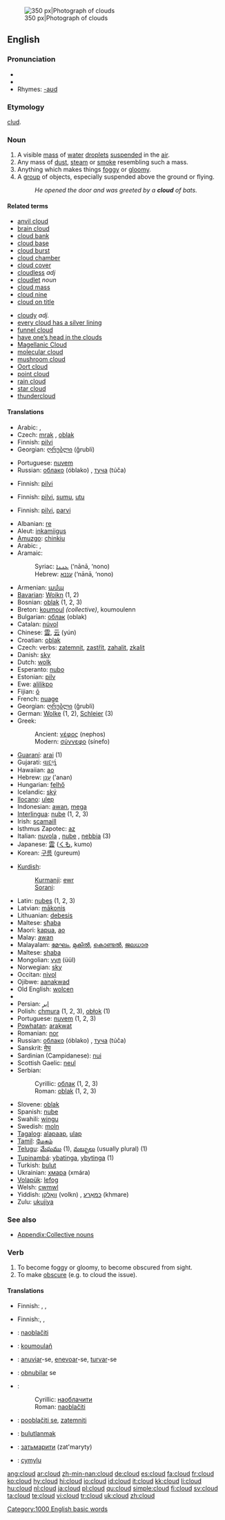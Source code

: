 [[Image:Anvil shaped cumulus panorama edit.jpg|thumb|right|350 px|Photograph of clouds]]
==English==
{{wikipedia}}

===Pronunciation===
*{{IPA|/klaʊd/}}
*{{audio|en-us-cloud.ogg|Audio (US)}}
*Rhymes: [[Rhymes:English:-aʊd|-aʊd]]

===Etymology===
{{OE.}} [[clud]].

===Noun===
{{en-noun}}

# A visible [[mass]] of [[water]] [[droplets]] [[suspended]] in the [[air]].
# Any mass of [[dust]], [[steam]] or [[smoke]] resembling such a mass.
# Anything which makes things [[foggy]] or [[gloomy]].
# A [[group]] of objects, especially suspended above the ground or flying.
#:''He opened the door and was greeted by a '''cloud''' of bats.''

====Related terms====
{{top2}}
*[[anvil cloud]]
*[[brain cloud]]
*[[cloud bank]]
*[[cloud base]]
*[[cloud burst]]
*[[cloud chamber]]
*[[cloud cover]]
*[[cloudless]] ''adj''
*[[cloudlet]] ''noun''
*[[cloud mass]]
*[[cloud nine]]
*[[cloud on title]]
{{mid2}}
*[[cloudy]] ''adj.''
*[[every cloud has a silver lining]]
*[[funnel cloud]]
*[[have one's head in the clouds|have one’s head in the clouds]]
*[[Magellanic Cloud]]
*[[molecular cloud]]
*[[mushroom cloud]]
*[[Oort cloud]]
*[[point cloud]]
*[[rain cloud]]
*[[star cloud]]
*[[thundercloud]]
{{bottom2}}

====Translations====
{{trans-top|visible mass of water droplets suspended in the air}}
*Arabic: {{Arab|[[سحابة]]}} {{f}}, {{Arab|[[غيمة]]}} {{f}}
*Czech: [[mrak]] {{m}}, [[oblak]] {{m}}
*Finnish: [[pilvi]]
*Georgian: [[ღრუბლი]] (ğrubli)
{{trans-mid}}
*Portuguese: [[nuvem]] {{f}}
*Russian: [[облако]] (óblako) {{n}}, [[туча]] (túča) {{f}}
{{trans-bottom}}

{{trans-top|mass of dust, steam or smoke}}
*Finnish: [[pilvi]]
{{trans-mid}}
{{trans-bottom}}

{{trans-top|anything which makes things foggy or gloomy}}
*Finnish: [[pilvi]], [[sumu]], [[utu]]
{{trans-mid}}
{{trans-bottom}}

{{trans-top|group of objects suspended above the ground or flying}}
*Finnish: [[pilvi]], [[parvi]]
{{trans-mid}}
{{trans-bottom}}

{{ttbc-top}}
*Albanian: [[re]] {{f}}
*Aleut: [[inkamiigus]]
*[[Amuzgo]]: [[chinkiu]]
*Arabic: {{Arab|[[سحابة]]}} {{f}}, {{Arab|[[غيمة]]}} {{f}}
*Aramaic:
*:Syriac: [[ܥܢܢܐ]] (‘nānā, ‘nono) {{f}}
*:Hebrew: [[עננא]] (‘nānā, ‘nono) {{f}}
*Armenian: [[ամպ]]
*[[Bavarian]]: [[Woikn]] {{f}} (1, 2)
*Bosnian: [[oblak]] {{m}} (1, 2, 3)
*Breton: [[koumoul]] ''(collective)'', koumoulenn {{f}}
*Bulgarian: [[облак]] (oblak) {{m}}
*Catalan: [[núvol]] {{m}}
*Chinese: [[雲]], [[云]] (yún)
*Croatian: [[oblak]] {{m}}
*Czech: verbs: [[zatemnit]], [[zastřít]], [[zahalit]], [[zkalit]]
*Danish: [[sky]]
*Dutch: [[wolk]] {{f}}
*Esperanto: [[nubo]]
*Estonian: [[pilv]]
*Ewe: [[alilikpo]]
*Fijian: [[ō]]
*French: [[nuage]] {{m}}
*Georgian: [[ღრუბლი]] (ğrubli)
*German: [[Wolke]] {{f}} (1, 2), [[Schleier]] {{m}} (3)
*Greek:
*:Ancient: [[νέφος]] (nephos) {{n}}
*:Modern: [[σύννεφο]] (sínefo) {{n}}
*[[Guaraní]]: [[arai]] (1)
*Gujarati: [[વાદળું]]
*Hawaiian: [[ao]]
*Hebrew: [[ענן|עָנָן]] (’anan) {{m}}
*Hungarian: [[felhő]]
*Icelandic: [[ský]] {{n}}
*[[Ilocano]]: [[ulep]]
*Indonesian: [[awan]], [[mega]]
*[[Interlingua]]: [[nube]] (1, 2, 3)
*Irish: [[scamaill]] {{g|Irish}}
*Isthmus Zapotec: [[az]]
*Italian: [[nuvola]] {{f}}, [[nube]] {{f}}, [[nebbia]] {{f}} (3)
*Japanese: [[雲#Japanese|雲]] ([[くも]], kumo)
*Korean: [[구름]] (gureum)
{{ttbc-mid}}
*[[Kurdish]]:
*:[[Kurmanji]]: [[ewr]] {{m}}
*:[[Sorani]]: {{KUchar|[[هه‌ور]]}}
*Latin: [[nubes]] {{f}} (1, 2, 3)
*Latvian: [[mākonis]] {{g|Latvian}}
*Lithuanian: [[debesis]] {{m}}
*Maltese: [[sħaba]] {{f}}
*Maori: [[kapua]], [[ao]]
*Malay: [[awan]]
*Malayalam: [[മേഘം]], [[മുകില്‍]], [[കൊണ്ടല്‍]], [[ജലധാര]]
*Maltese: [[shaba]]
*Mongolian: [[үүл]] (üül)
*Norwegian: [[sky]] {{m}}
*Occitan: [[nivol]] {{f}}
*Ojibwe: [[aanakwad]]
*Old English: [[wolcen]] {{n}}
*{{trreq|Oriya}}
*Persian: [[ابر]]
*Polish: [[chmura]] {{f}} (1, 2, 3), [[obłok]] {{m}} (1)
*Portuguese: [[nuvem]] {{f}} (1, 2, 3)
*[[Powhatan]]: [[arakwat]]
*Romanian: [[nor]] {{m}}
*Russian: [[облако]] (óblako) {{n}}, [[туча]] (túča) {{f}}
*Sanskrit: [[मेघ]] {{m}}
*Sardinian (Campidanese): [[nui]] {{m}}
*Scottish Gaelic: [[neul]] {{m}}
*Serbian:
*:Cyrillic: [[облак]] {{m}} (1, 2, 3)
*:Roman: [[oblak]] {{m}} (1, 2, 3)
*Slovene: [[oblak]] {{m}}
*Spanish: [[nube]] {{m}}
*Swahili: [[wingu]]
*Swedish: [[moln]] {{n}}
*[[Tagalog]]: [[alapaap]], [[ulap]]
*[[Tamil]]: [[மேகம்]]
*[[Telugu]]: [[మేఘము]] (1), [[మబ్బులు]] (usually plural) (1)
*[[Tupinambá]]: [[ybatinga]], [[ybytinga]] (1)
*Turkish: [[bulut]]
*Ukrainian: [[хмара]] (xmára) {{f}}
*[[Volapük]]: [[lefog]]
*Welsh: [[cwmwl]] {{m}}
*Yiddish: [[וואָלקן]] (volkn) {{m}}, [[כמאַרע]] (khmare) {{f}}
*Zulu: [[ukujiya]]
{{ttbc-bottom}}

===See also===
{{commons}}
*[[Appendix:Collective nouns]]

===Verb===
{{en-verb}}

# To become foggy or gloomy, to become obscured from sight.
# To make [[obscure]] (e.g. to cloud the issue).

====Translations====
{{trans-top|to become foggy or gloomy, to become obscured from sight}}
*Finnish: {{t|fi|samentua}}, {{t|fi|sumentua}}, {{t|fi|huurtua}}
{{trans-mid}}
{{trans-bottom}}

{{trans-top|to make obscure (e.g. to cloud the issue)}}
*Finnish:{{t|fi|sumentaa}}, {{t|fi|sumentaa}}, {{t|fi|hämärtää}}
{{trans-mid}}
{{trans-bottom}}

{{checktrans-top}}
*{{ttbc|Bosnian}}: [[naoblačiti]]
*{{ttbc|Breton}}: [[koumoulañ]]
*{{ttbc|Portuguese}}: [[anuviar]]-se, [[enevoar]]-se, [[turvar]]-se
*{{ttbc|Interlingua}}: [[obnubilar]] se
*{{ttbc|Serbian}}:
*:Cyrillic: [[наоблачити]]
*:Roman: [[naoblačiti]]
*{{ttbc|Slovene}}: [[pooblačiti se]], [[zatemniti]]
*{{ttbc|Turkish}}: [[bulutlanmak]]
*{{ttbc|Ukrainian}}: [[затьмарити]] (zat'maryty)
*{{ttbc|Welsh}}: [[cymylu]]
{{checktrans-bottom}}

[[Category:1000 English basic words]]

[[ang:cloud]]
[[ar:cloud]]
[[zh-min-nan:cloud]]
[[de:cloud]]
[[es:cloud]]
[[fa:cloud]]
[[fr:cloud]]
[[ko:cloud]]
[[hy:cloud]]
[[hi:cloud]]
[[io:cloud]]
[[id:cloud]]
[[it:cloud]]
[[kk:cloud]]
[[li:cloud]]
[[hu:cloud]]
[[nl:cloud]]
[[ja:cloud]]
[[pl:cloud]]
[[qu:cloud]]
[[simple:cloud]]
[[fi:cloud]]
[[sv:cloud]]
[[ta:cloud]]
[[te:cloud]]
[[vi:cloud]]
[[tr:cloud]]
[[uk:cloud]]
[[zh:cloud]]